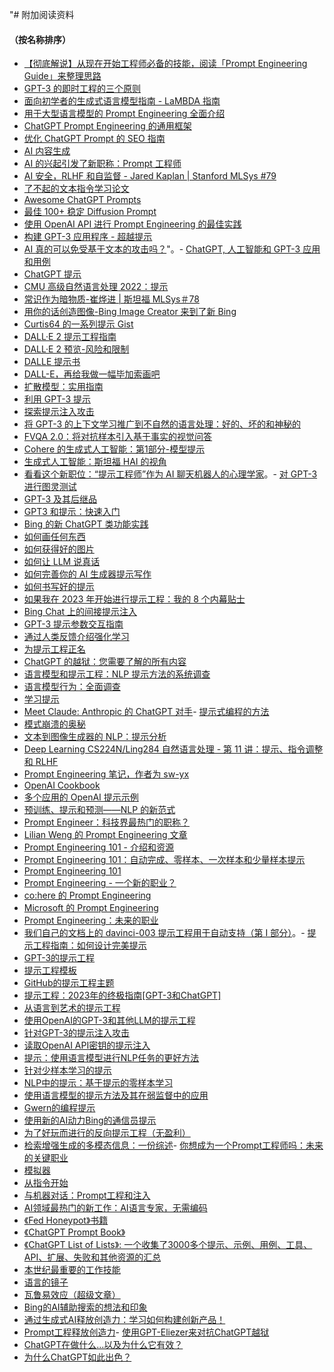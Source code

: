 "# 附加阅读资料
#### （按名称排序）

- [【彻底解说】从现在开始工程师必备的技能，阅读「Prompt Engineering Guide」来整理思路](https://dev.classmethod.jp/articles/how-to-design-prompt-engineering/)
- [GPT-3 的即时工程的三个原则](https://www.linkedin.com/pulse/3-principles-prompt-engineering-gpt-3-ben-whately)
- [面向初学者的生成式语言模型指南 - LaMBDA 指南](https://aitestkitchen.withgoogle.com/how-lamda-works)
- [用于大型语言模型的 Prompt Engineering 全面介绍](https://www.mihaileric.com/posts/a-complete-introduction-to-prompt-engineering)
- [ChatGPT Prompt Engineering 的通用框架](https://medium.com/@thorbjoern.heise/a-generic-framework-for-chatgpt-prompt-engineering-7097f6513a0b)
- [优化 ChatGPT Prompt 的 SEO 指南](https://searchengineland.com/chatgpt-prompts-seo-393523)
- [AI 内容生成](https://www.jonstokes.com/p/ai-content-generation-part-1-machine)
- [AI 的兴起引发了新职称：Prompt 工程师](https://www.axios.com/2023/02/22/chatgpt-prompt-engineers-ai-job)
- [AI 安全，RLHF 和自监督 - Jared Kaplan | Stanford MLSys #79](https://www.youtube.com/watch?v=fqC3D-zNJUM&ab_channel=StanfordMLSysSeminars)
- [了不起的文本指令学习论文](https://github.com/RenzeLou/awesome-instruction-learning)
- [Awesome ChatGPT Prompts](https://github.com/f/awesome-chatgpt-prompts)
- [最佳 100+ 稳定 Diffusion Prompt](https://mpost.io/best-100-stable-diffusion-prompts-the-most-beautiful-ai-text-to-image-prompts)
- [使用 OpenAI API 进行 Prompt Engineering 的最佳实践](https://help.openai.com/en/articles/6654000-best-practices-for-prompt-engineering-with-openai-api)
- [构建 GPT-3 应用程序 - 超越提示](https://medium.com/data-science-at-microsoft/building-gpt-3-applications-beyond-the-prompt-504140835560)
- [AI 真的可以免受基于文本的攻击吗？](https://techcrunch.com/2023/02/24/can-language-models-really-be-protected-from-text-based-attacks/)"。- [ChatGPT, 人工智能和 GPT-3 应用和用例](https://gpt3demo.com)
- [ChatGPT 提示](https://twitter.com/aaditsh/status/1636398208648658945?s=20)
- [CMU 高级自然语言处理 2022：提示](https://youtube.com/watch?v=5ef83Wljm-M&feature=shares)
- [常识作为暗物质-崔烨进 | 斯坦福 MLSys＃78](https://youtube.com/live/n4HakBqoCVg?feature=shares)
- [用你的话创造图像-Bing Image Creator 来到了新 Bing](https://blogs.microsoft.com/blog/2023/03/21/create-images-with-your-words-bing-image-creator-comes-to-the-new-bing/)
- [Curtis64 的一系列提示 Gist](https://gist.github.com/Curtis-64)
- [DALL·E 2 提示工程指南](https://docs.google.com/document/d/11WlzjBT0xRpQhP9tFMtxzd0q6ANIdHPUBkMV-YB043U/edit#)
- [DALL·E 2 预览-风险和限制](https://github.com/openai/dalle-2-preview/blob/main/system-card.md)
- [DALLE 提示书](https://dallery.gallery/the-dalle-2-prompt-book)
- [DALL-E，再给我做一幅毕加索画吧](https://www.newyorker.com/magazine/2022/07/11/dall-e-make-me-another-picasso-please?)
- [扩散模型：实用指南](https://scale.com/guides/diffusion-models-guide)
- [利用 GPT-3 提示](https://twitter.com/goodside/status/1569128808308957185)
- [探索提示注入攻击](https://research.nccgroup.com/2022/12/05/exploring-prompt-injection-attacks)
- [将 GPT-3 的上下文学习推广到不自然的语言处理：好的、坏的和神秘的](http://ai.stanford.edu/blog/in-context-learning)
- [FVQA 2.0：将对抗样本引入基于事实的视觉问答](https://arxiv.org/pdf/2303.10699.pdf)
- [Cohere 的生成式人工智能：第1部分-模型提示](https://txt.cohere.ai/generative-ai-part-1)
- [生成式人工智能：斯坦福 HAI 的视角](https://hai.stanford.edu/sites/default/files/2023-03/Generative_AI_HAI_Perspectives.pdf)
- [看看这个新职位：“提示工程师”作为 AI 聊天机器人的心理学家](https://futurism.com/prompt-engineers-ai)。- [对 GPT-3 进行图灵测试](https://lacker.io/ai/2020/07/06/giving-gpt-3-a-turing-test.html)
- [GPT-3 及其后继品](https://youtube.com/watch?v=-lnHHWRCDGk)
- [GPT3 和提示：快速入门](https://buildspace.so/notes/intro-to-gpt3-prompts)
- [Bing 的新 ChatGPT 类功能实践](https://techcrunch.com/2023/02/08/hands-on-with-the-new-bing/)
- [如何画任何东西](https://andys.page/posts/how-to-draw)
- [如何获得好的图片](https://www.reddit.com/r/StableDiffusion/comments/x41n87/how_to_get_images_that_dont_suck_a)
- [如何让 LLM 说真话](https://evanjconrad.com/posts/world-models)
- [如何完善你的 AI 生成器提示写作](https://www.sydney.edu.au/news-opinion/news/2023/02/28/how-to-perfect-your-prompt-writing-for-ai-generators.html)
- [如何书写好的提示](https://andymatuschak.org/prompts)
- [如果我在 2023 年开始进行提示工程：我的 8 个内幕贴士](https://youtube.com/watch?v=SirW7feTjh0&feature=shares)
- [Bing Chat 上的间接提示注入](https://greshake.github.io/)
- [GPT-3 提示参数交互指南](https://sevazhidkov.com/interactive-guide-to-gpt-3-prompt-parameters)
- [通过人类反馈介绍强化学习](https://www.surgehq.ai/blog/introduction-to-reinforcement-learning-with-human-feedback-rlhf-series-part-1)
- [为提示工程正名](https://simonwillison.net/2023/Feb/21/in-defense-of-prompt-engineering/)
- [ChatGPT 的越狱：您需要了解的所有内容](https://metaroids.com/learn/jailbreaking-chatgpt-everything-you-need-to-know/)
- [语言模型和提示工程：NLP 提示方法的系统调查](https://youtube.com/watch?v=OsbUfL8w-mo&feature=shares)
- [语言模型行为：全面调查](https://arxiv.org/abs/2303.11504)
- [学习提示](https://learnprompting.org)
- [Meet Claude: Anthropic 的 ChatGPT 对手](https://scale.com/blog/chatgpt-vs-claude)- [提示式编程的方法](https://generative.ink/posts/methods-of-prompt-programming)
- [模式崩溃的奥秘](https://www.lesswrong.com/posts/t9svvNPNmFf5Qa3TA/mysteries-of-mode-collapse)
- [文本到图像生成器的 NLP：提示分析](https://heartbeat.comet.ml/nlp-for-text-to-image-generators-prompt-analysis-part-1-5076a44d8365)
- [Deep Learning CS224N/Ling284 自然语言处理 - 第 11 讲：提示、指令调整和 RLHF](http://web.stanford.edu/class/cs224n/slides/cs224n-2023-lecture11-prompting-rlhf.pdf)
- [Prompt Engineering 笔记，作者为 sw-yx](https://github.com/sw-yx/ai-notes)
- [OpenAI Cookbook](https://github.com/openai/openai-cookbook)
- [多个应用的 OpenAI 提示示例](https://platform.openai.com/examples)
- [预训练、提示和预测——NLP 的新范式](http://pretrain.nlpedia.ai)
- [Prompt Engineer：科技界最热门的职称？](https://www.peoplematters.in/article/talent-management/is-prompt-engineering-the-hottest-job-in-ai-today-37036)
- [Lilian Weng 的 Prompt Engineering 文章](https://lilianweng.github.io/posts/2023-03-15-prompt-engineering/)
- [Prompt Engineering 101 - 介绍和资源](https://www.linkedin.com/pulse/prompt-engineering-101-introduction-resources-amatriain)
- [Prompt Engineering 101：自动完成、零样本、一次样本和少量样本提示](https://youtube.com/watch?v=v2gD8BHOaX4&feature=shares)
- [Prompt Engineering 101](https://humanloop.com/blog/prompt-engineering-101)
- [Prompt Engineering - 一个新的职业？](https://www.youtube.com/watch?v=w102J3_9Bcs&ab_channel=PatrickDebois)
- [co:here 的 Prompt Engineering](https://docs.cohere.ai/docs/prompt-engineering)
- [Microsoft 的 Prompt Engineering](https://microsoft.github.io/prompt-engineering)
- [Prompt Engineering：未来的职业](https://shubhamsaboo111.medium.com/prompt-engineering-the-career-of-future-2fb93f90f117)
- [我们自己的文档上的 davinci-003 提示工程用于自动支持（第 I 部分）](https://www.patterns.app/blog/2022/12/21/finetune-llm-tech-support)。- [提示工程指南：如何设计完美提示](https://richardbatt.co.uk/prompt-engineering-guide-how-to-engineer-the-perfect-prompts)
- [GPT-3的提示工程](https://www.analyticsvidhya.com/blog/2022/05/prompt-engineering-in-gpt-3)
- [提示工程模板](https://docs.google.com/spreadsheets/d/1-snKDn38-KypoYCk9XLPg799bHcNFSBAVu2HVvFEAkA/edit#gid=0)
- [GitHub的提示工程主题](https://github.com/topics/prompt-engineering)
- [提示工程：2023年的终极指南[GPT-3和ChatGPT]](https://businessolution.org/prompt-engineering/)
- [从语言到艺术的提示工程](https://www.saxifrage.xyz/post/prompt-engineering)
- [使用OpenAI的GPT-3和其他LLM的提示工程](https://youtube.com/watch?v=BP9fi_0XTlw&feature=shares)
- [针对GPT-3的提示注入攻击](https://simonwillison.net/2022/Sep/12/prompt-injection)
- [读取OpenAI API密钥的提示注入](https://twitter.com/ludwig_stumpp/status/1619701277419794435?s=20&t=GtoMlmYCSt-UmvjqJVbBSA)
- [提示：使用语言模型进行NLP任务的更好方法](https://thegradient.pub/prompting/)
- [针对少样本学习的提示](https://www.cs.princeton.edu/courses/archive/fall22/cos597G/lectures/lec05.pdf)
- [NLP中的提示：基于提示的零样本学习](https://savasy-22028.medium.com/prompting-in-nlp-prompt-based-zero-shot-learning-3f34bfdb2b72)
- [使用语言模型的提示方法及其在弱监督中的应用](https://snorkel.ai/prompting-methods-with-language-models-nlp)
- [Gwern的编程提示](https://www.gwern.net/GPT-3#prompts-as-programming)
- [使用新的AI动力Bing的通信员提示](https://blogs.microsoft.com/blog/2023/03/16/prompts-for-communicators-using-the-new-ai-powered-bing/)
- [为了好玩而进行的反向提示工程（无盈利）](https://lspace.swyx.io/p/reverse-prompt-eng)
- [检索增强生成的多模态信息：一份综述](https://arxiv.org/pdf/2303.10868.pdf)- [你想成为一个Prompt工程师吗：未来的关键职业](https://venturebeat.com/ai/so-you-want-to-be-a-prompt-engineer-critical-careers-of-the-future/)
- [模拟器](https://www.lesswrong.com/posts/vJFdjigzmcXMhNTsx/simulators)
- [从指令开始](https://beta.openai.com/docs/quickstart/start-with-an-instruction)
- [与机器对话：Prompt工程和注入](https://artifact-research.com/artificial-intelligence/talking-to-machines-prompt-engineering-injection)
- [AI领域最热门的新工作：AI语言专家，无需编码](https://www.washingtonpost.com/technology/2023/02/25/prompt-engineers-techs-next-big-job/)
- [《Fed Honeypot》书籍](https://fedhoneypot.notion.site/25fdbdb69e9e44c6877d79e18336fe05?v=1d2bf4143680451986fd2836a04afbf4)
- [《ChatGPT Prompt Book》](https://docs.google.com/presentation/d/17b_ocq-GL5lhV_bYSShzUgxL02mtWDoiw9xEroJ5m3Q/edit#slide=id.gc6f83aa91_0_79)
- [《ChatGPT List of Lists》: 一个收集了3000多个提示、示例、用例、工具、API、扩展、失败和其他资源的汇总](https://medium.com/mlearning-ai/the-chatgpt-list-of-lists-a-collection-of-1500-useful-mind-blowing-and-strange-use-cases-8b14c35eb)
- [本世纪最重要的工作技能](https://www.theatlantic.com/technology/archive/2023/02/openai-text-models-google-search-engine-bard-chatbot-chatgpt-prompt-writing/672991/)
- [语言的镜子](https://deepfates.com/the-mirror-of-language)
- [瓦鲁易效应（超级文章）](https://www.lesswrong.com/posts/D7PumeYTDPfBTp3i7/the-waluigi-effect-mega-post)
- [Bing的AI辅助搜索的想法和印象](https://simonwillison.net/2023/Feb/24/impressions-of-bing/)
- [通过生成式AI释放创造力：学习如何构建创新产品！](https://youtube.com/watch?v=jqTkMpziGBU&feature=shares)
- [Prompt工程释放创造力](https://youtube.com/watch?v=PFsbWAC4_rk&feature=shares)- [使用GPT-Eliezer来对抗ChatGPT越狱](https://www.alignmentforum.org/posts/pNcFYZnPdXyL2RfgA/using-gpt-eliezer-against-chatgpt-jailbreaking)
- [ChatGPT在做什么...以及为什么它有效？](https://writings.stephenwolfram.com/2023/02/what-is-chatgpt-doing-and-why-does-it-work/)
- [为什么ChatGPT如此出色？](https://scale.com/blog/chatgpt-reinforcement-learning)